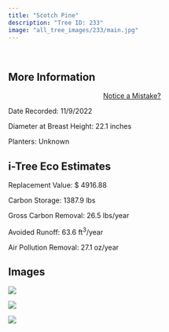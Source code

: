 ```yaml
---
title: "Scotch Pine"
description: "Tree ID: 233"
image: "all_tree_images/233/main.jpg"
---
```


<br>

## **More Information**
::: column-margin
<center><a class="button" href="https://forms.gle/W6f5nwYxrM33hF4f7">Notice a Mistake?</a></center>
:::


Date Recorded:  11/9/2022

Diameter at Breast Height:  22.1  inches

Planters:  Unknown

## **i-Tree Eco Estimates**


 Replacement Value: $ 4916.88

 Carbon Storage:  1387.9  lbs

 Gross Carbon Removal:  26.5  lbs/year

 Avoided Runoff:  63.6  ft<sup>3</sup>/year

 Air Pollution Removal:  27.1  oz/year

## **Images**


 ![](all_tree_images/233/IMG_7239.jpg)

 ![](all_tree_images/233/IMG_7241.jpg)

 ![](all_tree_images/233/main.jpg)
